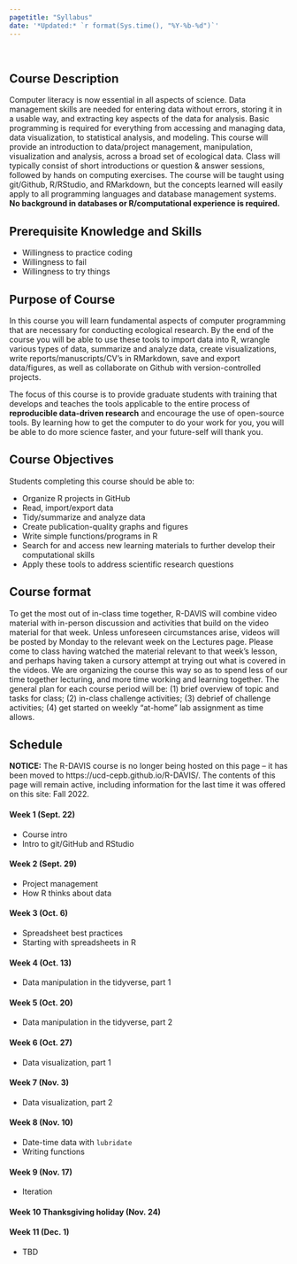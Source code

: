 ```yaml
---
pagetitle: "Syllabus"
date: '*Updated:* `r format(Sys.time(), "%Y-%b-%d")`'
---
```


<br>

## Course Description

Computer literacy is now essential in all aspects of science. Data management skills are needed for entering data without errors, storing it in a usable way, and extracting key aspects of the data for analysis. Basic programming is required for everything from accessing and managing data, data visualization, to statistical analysis, and modeling. This course will provide an introduction to data/project management, manipulation, visualization and analysis, across a broad set of ecological data. Class will typically consist of short introductions or question & answer sessions, followed by hands on computing exercises. The course will be taught using git/Github, R/RStudio, and RMarkdown, but the concepts learned will easily apply to all programming languages and database management systems. **No background in databases or R/computational experience is required.**

## Prerequisite Knowledge and Skills

- Willingness to practice coding
- Willingness to fail
- Willingness to try things

## Purpose of Course

In this course you will learn fundamental aspects of computer programming that are necessary for conducting ecological research. By the end of the course you will be able to use these tools to import data into R, wrangle various types of data, summarize and analyze data, create visualizations, write reports/manuscripts/CV’s in RMarkdown, save and export data/figures, as well as collaborate on Github with version-controlled projects.  

The focus of this course is to provide graduate students with training that develops and teaches the tools applicable to the entire process of **reproducible data-driven research** and encourage the use of open-source tools. By learning how to get the computer to do your work for you, you will be able to do more science faster, and your future-self will thank you.

## Course Objectives

Students completing this course should be able to:

 - Organize R projects in GitHub
 - Read, import/export data
 - Tidy/summarize and analyze data
 - Create publication-quality graphs and figures
 - Write simple functions/programs in R
 - Search for and access new learning materials to further develop their computational skills
 - Apply these tools to address scientific research questions

## Course format  

To get the most out of in-class time together, R-DAVIS will combine video material with in-person discussion and activities that build on the video material for that week. Unless unforeseen circumstances arise, videos will be posted by Monday to the relevant week on the Lectures page. Please come to class having watched the material relevant to that week's lesson, and perhaps having taken a cursory attempt at trying out what is covered in the videos. We are organizing the course this way so as to spend less of our time together lecturing, and more time working and learning together. The general plan for each course period will be: (1) brief overview of topic and tasks for class; (2) in-class challenge activities; (3) debrief of challenge activities; (4) get started on weekly "at-home" lab assignment as time allows.


## Schedule  

**NOTICE:** The R-DAVIS course is no longer being hosted on this page -- it has been moved to https://ucd-cepb.github.io/R-DAVIS/. The contents of this page will remain active, including information for the last time it was offered on this site: Fall 2022.  


#### Week 1 (Sept. 22)
- Course intro
- Intro to git/GitHub and RStudio

#### Week 2 (Sept. 29)
- Project management
- How R thinks about data
 
#### Week 3 (Oct. 6)
- Spreadsheet best practices
- Starting with spreadsheets in R

#### Week 4 (Oct. 13)
- Data manipulation in the tidyverse, part 1

#### Week 5 (Oct. 20)
- Data manipulation in the tidyverse, part 2

#### Week 6 (Oct. 27)
- Data visualization, part 1

#### Week 7 (Nov. 3)
- Data visualization, part 2  

#### Week 8 (Nov. 10) 
- Date-time data with `lubridate`
- Writing functions

#### Week 9 (Nov. 17)
- Iteration 

#### Week 10 Thanksgiving holiday (Nov. 24)   

#### Week 11 (Dec. 1)
- TBD  

